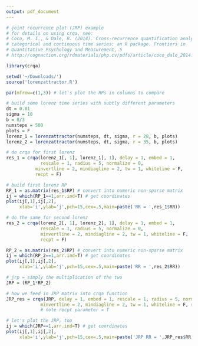 ```yaml
---
output: pdf_document
---
```


```r
# joint recurrence plot (JRP) example
# for details on using crqa, see:
# Coco, M. I., & Dale, R. (2014). Cross-recurrence quantification analysis of 
# categorical and continuous time series: an R package. Frontiers in 
# Quantitative Psychology and Measurement, 5
# http://cognaction.org/rdmaterials/php.cv/pdfs/article/coco_dale_2014.pdf

library(crqa)

setwd('~/Downloads/')
source('lorenzattractor.R')

par(mfrow=c(1,3)) # let's plot the RPs in columns to compare

# build some lorenz time series with subtly different parameters
dt = 0.01
sigma = 10
b = 8/3
numsteps = 500
plots = F
lorenz_1 = lorenzattractor(numsteps, dt, sigma, r = 28, b, plots)
lorenz_2 = lorenzattractor(numsteps, dt, sigma, r = 35, b, plots)

# do crqa for first lorenz
res_1 = crqa(lorenz_1[, 1], lorenz_1[, 1], delay = 1, embed = 1, 
             rescale = 1, radius = 5, normalize = 0, 
           minvertline = 2, mindiagline = 2, tw = 1, whiteline = F, 
           recpt = F)

# build first lorenz RP
RP_1 = as.matrix(res_1$RP) # convert into numeric non-sparse matrix
ij = which(RP_1==1,arr.ind=T) # get coordinates
plot(ij[,1],ij[,2],
     xlab='i',ylab='j',pch=15,cex=.5,main=paste('RR = ',res_1$RR))

# do the same for second lorenz
res_2 = crqa(lorenz_2[, 1], lorenz_2[, 1], delay = 1, embed = 1, 
             rescale = 1, radius = 5, normalize = 0, 
             minvertline = 2, mindiagline = 2, tw = 1, whiteline = F, 
             recpt = F)

RP_2 = as.matrix(res_2$RP) # convert into numeric non-sparse matrix
ij = which(RP_2==1,arr.ind=T) # get coordinates
plot(ij[,1],ij[,2],
     xlab='i',ylab='j',pch=15,cex=.5,main=paste('RR = ',res_2$RR))

# jrp = simply the multiplication of the two
JRP = (RP_1*RP_2)

# how we feed in JRP matrix into crqa function
JRP_res = crqa(JRP, delay = 1, embed = 1, rescale = 1, radius = 5, normalize = 0, 
             minvertline = 2, mindiagline = 2, tw = 1, whiteline = F, recpt = T)
             # note recpt parameter = T

# let's plot the JRP, too
ij = which(JRP==1,arr.ind=T) # get coordinates
plot(ij[,1],ij[,2],
     xlab='i',ylab='j',pch=15,cex=.5,main=paste('JRP RR = ',JRP_res$RR))

```











